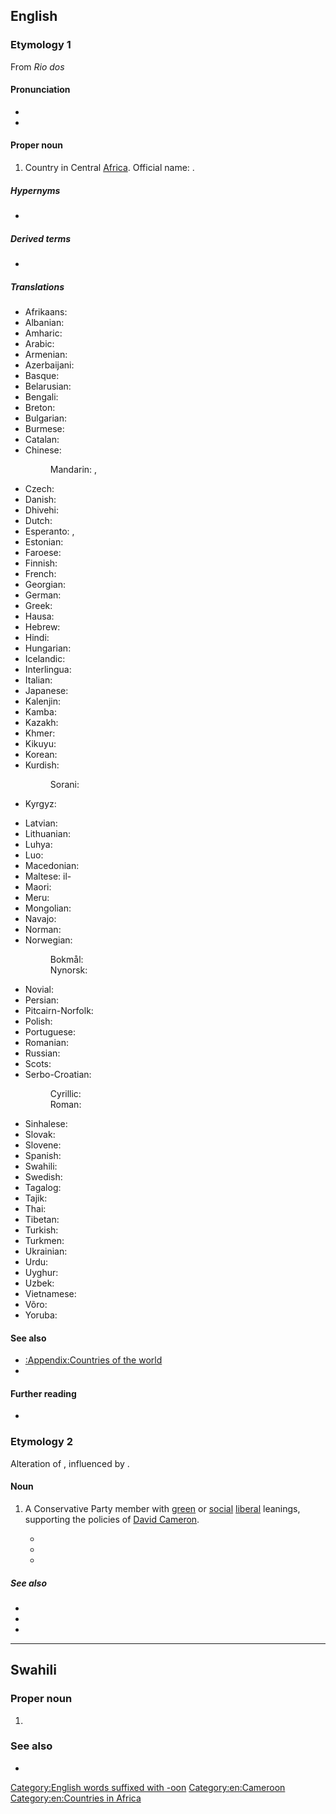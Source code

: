 ==English==

===Etymology 1===
From {{etyl|pt|en}} ''Rio dos'' {{m|pt|camarão|Camarões|river of [[prawn]]s}}

====Pronunciation====
* {{IPA|/kæməˈɹuːn/|lang=en}}
* {{rhymes|uːn|lang=en}}

====Proper noun====
{{en-proper noun}}

# {{senseid|en|Q1009}}Country in Central [[Africa]]. Official name: {{w|Republic of Cameroon}}.

=====Hypernyms=====
* {{l|en|Subsahara}}

=====Derived terms=====
* {{l|en|Cameroonian}}

=====Translations=====
{{trans-top|id=Q1009|country in Central Africa}}
* Afrikaans: {{t|af|Kameroen}}
* Albanian: {{t|sq|Kamerun|m}}
* Amharic: {{t|am|ካሜሩን}}
* Arabic: {{t|ar|الْكَامِيرُون|f}}
* Armenian: {{t|hy|Կամերուն}}
* Azerbaijani: {{t+|az|Kamerun}}
* Basque: {{t|eu|Kamerun}}
* Belarusian: {{t|be|Камеру́н|m}}
* Bengali: {{t|bn|ক্যামেরুন}}
* Breton: {{t|br|Kameroun}}
* Bulgarian: {{t|bg|Камеру́н|m}}
* Burmese: {{t|my|ကင်မရွန်း}}
* Catalan: {{t+|ca|Camerun|m}}
* Chinese:
*: Mandarin: {{t+|cmn|喀麥隆|sc=Hani}}, {{t+|cmn|喀麦隆|tr=Kāmàilóng|sc=Hani}}
* Czech: {{t+|cs|Kamerun|m}}
* Danish: {{t+|da|Cameroun}}
* Dhivehi: {{t|dv|ކެމަރޫން}}
* Dutch: {{t+|nl|Kameroen|n}}
* Esperanto: {{t|eo|Kamerunio}}, {{t+|eo|Kameruno}}
* Estonian: {{t+|et|Kamerun}}
* Faroese: {{t|fo|Kamerun|n}}
* Finnish: {{t+|fi|Kamerun}}
* French: {{t+|fr|Cameroun|m}}
* Georgian: {{t|ka|კამერუნი|sc=Geor}}
* German: {{t+|de|Kamerun}}
* Greek: {{t+|el|Καμερούν|n}}
* Hausa: {{t|ha|Kamaru|f|alt=Kàmàr̃u}}
* Hebrew: {{t+|he|קִמְרוֹן|tr=kamerun}}
* Hindi: {{t+|hi|कैमरून}}
* Hungarian: {{t+|hu|Kamerun}}
* Icelandic: {{t+|is|Kamerún|n}}
* Interlingua: {{t|ia|Cameroun}}
* Italian: {{t+|it|Camerun}}
* Japanese: {{t+|ja|カメルーン|tr=Kamerūn}}
* Kalenjin: {{t|kln|Kamerun}}
* Kamba: {{t|kam|Kameluni}}
* Kazakh: {{t|kk|Камерун}}
* Khmer: {{t+|km|កាមេរូន}}
* Kikuyu: {{t|ki|Kaamerun}}
* Korean: {{t|ko|^카메룬}}
* Kurdish:
*: Sorani: {{t+|ku|کامیرۆن}}
* Kyrgyz: {{t|ky|Камерун}}
{{trans-mid}}
* Latvian: {{t+|lv|Kamerūna|f}}
* Lithuanian: {{t+|lt|Kamerūnas|m}}
* Luhya: {{t|luy|Kameruni}}
* Luo: {{t|luo|Kamerun}}
* Macedonian: {{t+|mk|Камерун|m}}
* Maltese: il-{{t|mt|Kamerun}}
* Maori: {{t|mi|Kamarūna}}
* Meru: {{t|mer|Kameruni}}
* Mongolian: {{t+|mn|Камерун}}
* Navajo: {{t|nv|Táłtłʼááh Chʼosh Daadánígíí Bitooh}}
* Norman: {{t|nrf|Cameroun|m}}
* Norwegian:
*: Bokmål: {{t+|nb|Kamerun}}
*: Nynorsk: {{t+|nn|Kamerun}}
* Novial: {{t|nov|Kamerun}}
* Persian: {{t|fa|کامرون|tr=kâmerun}}
* Pitcairn-Norfolk: {{t|pih|Cameroon}}
* Polish: {{t+|pl|Kamerun}}
* Portuguese: {{t+|pt|Camarões}}
* Romanian: {{t+|ro|Camerun|n}}
* Russian: {{t+|ru|Камеру́н|m}}
* Scots: {{t|sco|Cameroon}}
* Serbo-Croatian:
*: Cyrillic: {{t|sh|Камерун|m}}
*: Roman: {{t+|sh|Kamerun|m}}
* Sinhalese: {{t|si|කැමරූන්}}
* Slovak: {{t+|sk|Kamerun|m}}
* Slovene: {{t+|sl|Kámerun|m}}
* Spanish: {{t+|es|Camerún}}
* Swahili: {{t+|sw|Kameruni}}
* Swedish: {{t+|sv|Kamerun}}
* Tagalog: {{t+|tl|Kamerun}}
* Tajik: {{t|tg|Камерун}}
* Thai: {{t+|th|แคเมอรูน}}
* Tibetan: {{t|bo|ཁམ་མུ་རོན}}
* Turkish: {{t+|tr|Kamerun}}
* Turkmen: {{t|tk|Kamerun}}
* Ukrainian: {{t+|uk|Камеру́н|m}}
* Urdu: {{t|ur|کیمرون|tr=kaimarūn}}
* Uyghur: {{t|ug|كامېرۇن}}
* Uzbek: {{t+|uz|Kamerun}}
* Vietnamese: {{t|vi|Ca-mơ-run}}
* Võro: {{t|vro|Kamõrun}}
* Yoruba: {{t|yo|Kamerúúnì}}
{{trans-bottom}}

====See also====
* [[:Appendix:Countries of the world]]
* {{list:countries of Africa/en}}

====Further reading====
* {{pedialite}}

===Etymology 2===
Alteration of {{m|en|Cameron}}, influenced by {{m|en|-oon}}.

====Noun====
{{en-noun}}

# {{lb|en|UK politics}} A Conservative Party member with [[green]] or [[social]] [[liberal]] leanings, supporting the policies of [[w:David Cameron|David Cameron]].
#* {{quote-journal|lang=en|date=2007-03-21|title=The Cameroons|author=Andy Beckett|newspaper=The Guardian|url=http://www.guardian.co.uk/politics/2007/mar/21/conservatives.uk|passage=He fears that in downplaying traditional Conservative causes, in changing the party to be more in tune with modern Britain, the '''Cameroons''' have in effect accepted that they won't change the country much in office.}}
#* {{quote-journal|lang=en|date=2010-09-13|title=Nick Boles: The Coalition’s '''Cameroon''' Outrider|author=Iain Martin|newspaper=Wall Street Journal|passage=Today, I spy a coalition outrider: Nick Boles, MP for Grantham, founder of Policy Exchange and the archetypal '''Cameroon''' ultra-modernizer. I don’t think Boles even owned a tie until he was elected to the House of Commons. That’s how much of a '''Cameroon''' the man is.}}
#* {{quote-journal|lang=en|date=2012-03-30|title=Gorgeous George and why Ed Miliband must now pray Ken Livingstone wins London|author=James Chapman|newspaper=Daily Mail|url=http://chapman.dailymail.co.uk/2012/03/index.html|passage=Maude was a moderniser before modernity dawned in the Tory ranks, a '''Cameroon''' before David Cameron.}}

=====See also=====
* {{l|en|Blairite}}
* {{l|en|Brownite}}
* {{l|en|Thatcherite}}

[[Category:English words suffixed with -oon]]
[[Category:en:Cameroon]]
[[Category:en:Countries in Africa]]

----

==Swahili==
{{wikipedia|lang=sw}}

===Proper noun===
{{head|sw|proper noun}}

# {{l|en|Cameroon}} {{gl|country}}

===See also===
* {{list:countries of Africa/sw}}